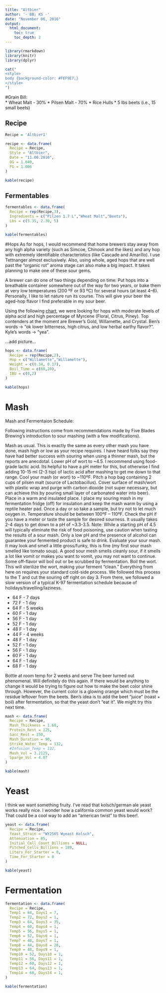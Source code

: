 ```yaml
---
title: "Altbier"
author: '- BB; KS -'
date: "November 06, 2016"
output:
  html_document:
    toc: true
    toc_depth: 2
---
```


```r
library(rmarkdown)
library(knitr)
library(dplyr)
```

```r
cat("
<style>
body {background-color: #FEF9E7;}
</style>
")
```

#Grain Bill:  
* Wheat Malt - 30%
* Pilsen Malt - 70%
* Rice Hulls
* 5 lbs beets (i.e., 15 small beets)

## Recipe
```r
Recipe = 'Altbier1'

recipe <- data.frame(
  Recipe = Recipe,
  Style = "Altbier",
  Date = "11.06.2016",
  OG = 1.040,
  FG = 1.006 
)

kable(recipe)
```

## Fermentables
```r
fermentables <- data.frame(
  Recipe = rep(Recipe,3),
  Ingredients = c("Pilzen 1.7 L","Wheat Malt","Beets"),
  Lbs = c(5.35, 2.30, 5)
)

kable(fermentables)
```

#Hops
As for hops, I would recommend that home brewers stay away from any high alpha variety (such as Simcoe, Chinook and the likes) and any hop with extremely identifiable characteristics (like Cascade and Amarillo). I use Tettnanger almost exclusively. Also, using whole, aged hops that are well past the “organic rot” aroma stage can also make a big impact. It takes planning to make one of these sour gems.

A brewer can do one of two things depending on time: Put hops into a breathable container somewhere out of the way for two years, or bake them at very low temperatures (200 ºF or 93 ºC) for several hours (at least 4–6). Personally, I like to let nature run its course. This will give your beer the aged-hop flavor I find preferable in my sour beer.

Using the following [chart](http://zekeshore.com/hops_v1.12.png), we were looking for hops with moderate levels of alpha acid and high percentage of Myrcene (Floral, Citrus, Piney). Top contenders at the moment are Brewer’s Gold, Willamette, and Crystal. Ben’s words -> “ok lower bitterness, high citrus, and low herbal earthy flavor?”. Kyle’s words -> “yea”.

...add picture...

```r
hops <- data.frame(
  Recipe = rep(Recipe,2),
  Hop = c("Willamette","Willamette"),
  Weight = c(0.34, 0.17),
  Boil_Time = c(60,20),
  IBU = c(8,2)
)

kable(hops)
```

# Mash

Mash and Fermentaion Schedule:

Following instructions come from recommendations made by Five Blades Brewing's introduction to sour mashing (with a few modifications).

Mash as usual. This is exactly the same as every other mash you have done, mash high or low as your recipe requires. I have heard folks say they have had better success with souring when using a thinner mash, but the reports are anecdotal.
Lower pH of wort to ~4.5. I recommend using food-grade lactic acid. Its helpful to have a pH meter for this, but otherwise I find adding 10-15 ml (2-3 tsp) of lactic acid after mashing to get me down to that range.
Cool your mash (or wort) to ~110ºF.
Pitch a hop bag containing 2 cups of pilsen malt (source of Lactobacillus).
Cover surface of mash/wort with plastic wrap and purge with carbon dioxide (not super necessary, but can achieve this by pouring small layer of carbonated water into beer).
Place in a warm and insulated place. I place my souring mash in my fermentation fridge (off) for insulation and keep the mash warm by using a reptile heater pad.
Once a day or so take a sample, but try not to let much oxygen in. Temperature should be between 100ºF – 110ºF. Check the pH if you have a meter or taste the sample for desired sourness. It usually takes 2-4 days to get down to a pH of ~3.3-3.5.
Note: While a starting pH of 4.5 will typically eliminate the risk of food poisoning, use caution when tasting the results of a sour mash. Only a low pH and the presence of alcohol can guarantee your fermented product is safe to drink.
Evaluate your sour mash. It may look and smell a little gross/funky, this is fine (my first sour mash smelled like tomato soup). A good sour mesh smells cleanly sour, if it smells a lot like vomit or makes you want to vomit, you may not want to continue. Some off-flavor will boil out or be scrubbed by fermentation.
Boil the wort. This will sterilize the wort, making your ferment “clean.” Everything from here on requires your standard cold-side process.
We followed this process to the T and cut the souring off right on day 3. From there, we followed a slow version of a typical K-97 fermentation schedule because of holidays/travelling/laziness.

* 64 F - 7 days
* 72 F - 1 day
* 64 F - 5 weeks
* 60 F - 1 day
* 56 F - 1 day
* 52 F - 1 day
* 48 F - 1 day
* 44 F - 4 weeks
* 48 F - 1 day
* 52 F - 1 day
* 56 F - 1 day
* 60 F - 1 day
* 64 F - 1 day
* 68 F - 1 day

Bottle at room temp for 2 weeks and serve
The beer turned out phenomenal. Will definitely do this again. If there would be anything to change it would be trying to figure out how to make the beet color shine through. However, the current color is a glowing orange which must be the residue leftover from the beets. Ben's idea is to add the beet "juice" (roast + boil) after fermentation, so that the yeast don't "eat it". We might try this next time.

```r
mash <- data.frame(
  Recipe = Recipe,
  Mash_Thickness = 1.68,
  Protein_Rest = 125,
  Sacc_Rest = 150,
  Mash_Duration = 90,
  Strike_Water_Temp = 132,
  #Infusion_Temp = 132,
  Mash_Vol = 3.2125,
  Sparge_Vol = 4.07
)

kable(mash)
```

# Yeast

I think we want something fruity. I’ve read that kolsch/german ale yeast works really nice. I wonder how a california common yeast would work? That could be a cool way to add an “american twist” to this beer!.

```r
yeast <- data.frame(
  Recipe = Recipe,
  Yeast_Strain = "WY2565 Wyeast Kolsch",
  Attenuation = 85,
  Initial_Cell_Count_Billions = NULL,
  Pitched_Cells_Billions = 189,
  Liters_For_Starter = 0,
  Time_For_Starter = 0
)

kable(yeast)
```

# Fermentation

```r
fermentation <- data.frame(
  Recipe = Recipe,
  Temp1 = 64, Days1 = 7,
  Temp2 = 72, Days2 = 1,
  Temp3 = 64, Days3 = 35,
  Temp4 = 60, Days4 = 1,
  Temp5 = 56, Days5 = 1,
  Temp6 = 52, Days6 = 1,
  Temp7 = 48, Days7 = 1,
  Temp8 = 44, Days8 = 28,
  Temp9 = 48, Days9 = 1,
  Temp10 = 52, Days10 = 1,
  Temp11 = 56, Days11 = 1,
  Temp12 = 60, Days12 = 1,
  Temp13 = 64, Days13 = 1,
  Temp14 = 68, Days14 = 1,
)

kable(fermentation)
```